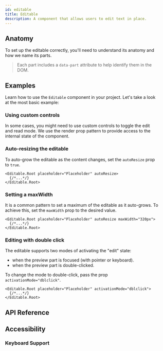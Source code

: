 ```yaml
---
id: editable
title: Editable
description: A component that allows users to edit text in place.
---
```


<ComponentPreview id="Editable" />

## Anatomy

To set up the editable correctly, you'll need to understand its anatomy and how
we name its parts.

> Each part includes a `data-part` attribute to help identify them in the DOM.

<Anatomy id="editable" />

## Examples

Learn how to use the `Editable` component in your project. Let's take a look at
the most basic example:

<Example id="basic" />

### Using custom controls

In some cases, you might need to use custom controls to toggle the edit and read
mode. We use the render prop pattern to provide access to the internal state of
the component.

<Example id="custom-controls" />

### Auto-resizing the editable

To auto-grow the editable as the content changes, set the `autoResize` prop to
`true`.

```tsx
<Editable.Root placeholder="Placeholder" autoResize>
  {/*...*/}
</Editable.Root>
```

### Setting a maxWidth

It is a common pattern to set a maximum of the editable as it auto-grows. To
achieve this, set the `maxWidth` prop to the desired value.

```tsx
<Editable.Root placeholder="Placeholder" autoResize maxWidth="320px">
  {/*...*/}
</Editable.Root>
```

### Editing with double click

The editable supports two modes of activating the "edit" state:

- when the preview part is focused (with pointer or keyboard).
- when the preview part is double-clicked.

To change the mode to double-click, pass the prop `activationMode="dblclick"`.

```tsx
<Editable.Root placeholder="Placeholder" activationMode="dblclick">
  {/*...*/}
</Editable.Root>
```

## API Reference

<ComponentTypes id="editable" />

## Accessibility

### Keyboard Support

<KeyBindingsTable id="editable" />
